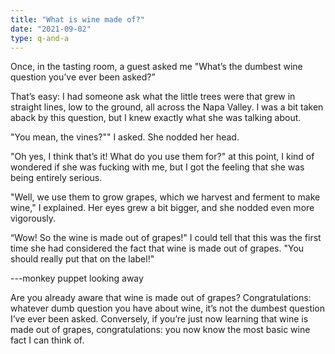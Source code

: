 ```yaml
---
title: "What is wine made of?"
date: "2021-09-02"
type: q-and-a
---
```


Once, in the tasting room, a guest asked me "What’s the dumbest wine question you’ve ever been asked?”

That’s easy: I had someone ask what the little trees were that grew in straight lines, low to the ground, all across the Napa Valley. I was a bit taken aback by this question, but I knew exactly what she was talking about.

"You mean, the vines?"" I asked. She nodded her head.

"Oh yes, I think that’s it! What do you use them for?" at this point, I kind of wondered if she was fucking with me, but I got the feeling that she was being entirely serious.

"Well, we use them to grow grapes, which we harvest and ferment to make wine," I explained. Her eyes grew a bit bigger, and she nodded even more vigorously.

“Wow! So the wine is made out of grapes!" I could tell that this was the first time she had considered the fact that wine is made out of grapes. "You should really put that on the label!"

---monkey puppet looking away

Are you already aware that wine is made out of grapes? Congratulations: whatever dumb question you have about wine, it’s not the dumbest question I’ve ever been asked. Conversely, if you’re just now learning that wine is made out of grapes, congratulations: you now know the most basic wine fact I can think of.